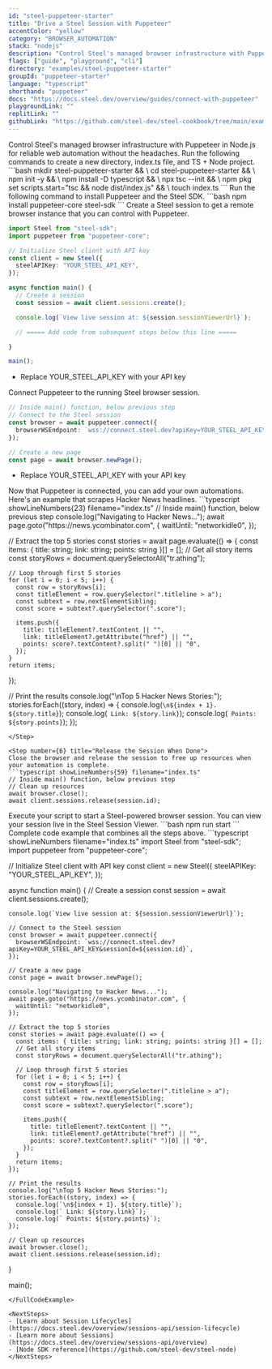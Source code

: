 ```yaml
---
id: "steel-puppeteer-starter"
title: "Drive a Steel Session with Puppeteer"
accentColor: "yellow"
category: "BROWSER_AUTOMATION"
stack: "nodejs"
description: "Control Steel's managed browser infrastructure with Puppeteer in Node.js for reliable web automation without the headaches."
flags: ["guide", "playground", "cli"]
directory: "examples/steel-puppeteer-starter"
groupId: "puppeteer-starter"
language: "typescript"
shorthand: "puppeteer"
docs: "https://docs.steel.dev/overview/guides/connect-with-puppeteer"
playgroundLink: ""
replitLink: ""
githubLink: "https://github.com/steel-dev/steel-cookbook/tree/main/examples/steel-puppeteer-starter"
---
```


<Intro skipLink="#full-code-example">
  Control Steel's managed browser infrastructure with Puppeteer in Node.js for reliable web automation without the headaches.
</Intro>

<Step number={1} title="Optional: Create a new directory & environment">
  Run the following commands to create a new directory, index.ts file, and TS + Node project.
  ```bash
  mkdir steel-puppeteer-starter && \
  cd steel-puppeteer-starter && \
  npm init -y && \
  npm install -D typescript && \
  npx tsc --init && \
  npm pkg set scripts.start="tsc && node dist/index.js" && \
  touch index.ts
  ```
</Step>

<Step number={2} title="Install Puppeteer and Steel SDK">
  Run the following command to install Puppeteer and the Steel SDK.
  ```bash
  npm install puppeteer-core steel-sdk
  ```
</Step>

<Step number={3} title="Start a Steel Session">
  Create a Steel session to get a remote browser instance that you can control with Puppeteer.

  ```typescript showLineNumbers filename="index.ts" /YOUR_STEEL_API_KEY/#1
  import Steel from "steel-sdk";
  import puppeteer from "puppeteer-core";

  // Initialize Steel client with API key
  const client = new Steel({
    steelAPIKey: "YOUR_STEEL_API_KEY",
  });

  async function main() {
    // Create a session
    const session = await client.sessions.create();

    console.log(`View live session at: ${session.sessionViewerUrl}`);

    // ===== Add code from subsequent steps below this line =====

  }

  main();
  ```
  - Replace <HighlightRef id={1}>YOUR_STEEL_API_KEY</HighlightRef> with your API key
</Step>

<Step number={4} title="Connect Puppeteer to Your Session">
  Connect Puppeteer to the running Steel browser session.

  ```typescript showLineNumbers{14} filename="index.ts" /YOUR_STEEL_API_KEY/#1
  // Inside main() function, below previous step
  // Connect to the Steel session
  const browser = await puppeteer.connect({
    browserWSEndpoint: `wss://connect.steel.dev?apiKey=YOUR_STEEL_API_KEY&sessionId=${session.id}`,
  });

  // Create a new page
  const page = await browser.newPage();
  ```
  - Replace <HighlightRef id={1}>YOUR_STEEL_API_KEY</HighlightRef> with your API key
</Step>

<Step number={5} title="Perform Browser Automation">
  Now that Puppeteer is connected, you can add your own automations. Here's an example that scrapes Hacker News headlines.
  ```typescript showLineNumbers{23} filename="index.ts"
  // Inside main() function, below previous step
  console.log("Navigating to Hacker News...");
  await page.goto("https://news.ycombinator.com", {
    waitUntil: "networkidle0",
  });

  // Extract the top 5 stories
  const stories = await page.evaluate(() => {
    const items: { title: string; link: string; points: string }[] = [];
    // Get all story items
    const storyRows = document.querySelectorAll("tr.athing");

    // Loop through first 5 stories
    for (let i = 0; i < 5; i++) {
      const row = storyRows[i];
      const titleElement = row.querySelector(".titleline > a");
      const subtext = row.nextElementSibling;
      const score = subtext?.querySelector(".score");

      items.push({
        title: titleElement?.textContent || "",
        link: titleElement?.getAttribute("href") || "",
        points: score?.textContent?.split(" ")[0] || "0",
      });
    }
    return items;
  });

  // Print the results
  console.log("\nTop 5 Hacker News Stories:");
  stories.forEach((story, index) => {
    console.log(`\n${index + 1}. ${story.title}`);
    console.log(` Link: ${story.link}`);
    console.log(` Points: ${story.points}`);
  });
  ```
</Step>

<Step number={6} title="Release the Session When Done">
  Close the browser and release the session to free up resources when your automation is complete.
  ```typescript showLineNumbers{59} filename="index.ts"
  // Inside main() function, below previous step
  // Clean up resources
  await browser.close();
  await client.sessions.release(session.id);
  ```
</Step>

<Step number={7} title="Run Your Script" isLast>
  Execute your script to start a Steel-powered browser session. You can view your session live in the Steel Session Viewer.
  ```bash
  npm run start
  ```
</Step>

<FullCodeExample id="full-code-example" title="Full Example">
  Complete code example that combines all the steps above.
  ```typescript showLineNumbers filename="index.ts"
  import Steel from "steel-sdk";
  import puppeteer from "puppeteer-core";

  // Initialize Steel client with API key
  const client = new Steel({
    steelAPIKey: "YOUR_STEEL_API_KEY",
  });

  async function main() {
    // Create a session
    const session = await client.sessions.create();

    console.log(`View live session at: ${session.sessionViewerUrl}`);

    // Connect to the Steel session
    const browser = await puppeteer.connect({
      browserWSEndpoint: `wss://connect.steel.dev?apiKey=YOUR_STEEL_API_KEY&sessionId=${session.id}`,
    });

    // Create a new page
    const page = await browser.newPage();

    console.log("Navigating to Hacker News...");
    await page.goto("https://news.ycombinator.com", {
      waitUntil: "networkidle0",
    });

    // Extract the top 5 stories
    const stories = await page.evaluate(() => {
      const items: { title: string; link: string; points: string }[] = [];
      // Get all story items
      const storyRows = document.querySelectorAll("tr.athing");

      // Loop through first 5 stories
      for (let i = 0; i < 5; i++) {
        const row = storyRows[i];
        const titleElement = row.querySelector(".titleline > a");
        const subtext = row.nextElementSibling;
        const score = subtext?.querySelector(".score");

        items.push({
          title: titleElement?.textContent || "",
          link: titleElement?.getAttribute("href") || "",
          points: score?.textContent?.split(" ")[0] || "0",
        });
      }
      return items;
    });

    // Print the results
    console.log("\nTop 5 Hacker News Stories:");
    stories.forEach((story, index) => {
      console.log(`\n${index + 1}. ${story.title}`);
      console.log(` Link: ${story.link}`);
      console.log(` Points: ${story.points}`);
    });

    // Clean up resources
    await browser.close();
    await client.sessions.release(session.id);
  }

  main();
  ```
</FullCodeExample>

<NextSteps>
  - [Learn about Session Lifecycles](https://docs.steel.dev/overview/sessions-api/session-lifecycle)
  - [Learn more about Sessions](https://docs.steel.dev/overview/sessions-api/overview)
  - [Node SDK reference](https://github.com/steel-dev/steel-node)
</NextSteps>